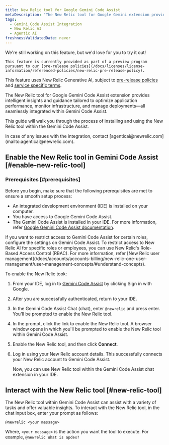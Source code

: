 ```yaml
---
title: New Relic tool for Google Gemini Code Assist
metaDescription: "The New Relic tool for Google Gemini extension provides intelligent insights and guidance tailored to optimize application performance, monitor infrastructure, and manage deployments—all seamlessly integrated within Gemini Code Assist."
tags:
  - Gemini Code Assist Integration 
  - New Relic AI
  - Agentic AI
freshnessValidatedDate: never
---
```


<Callout title="preview">
    We're still working on this feature, but we'd love for you to try it out!

    This feature is currently provided as part of a preview program pursuant to our [pre-release policies](/docs/licenses/license-information/referenced-policies/new-relic-pre-release-policy).


  This feature uses New Relic Generative AI, subject to [pre-release policies](/docs/licenses/license-information/referenced-policies/new-relic-pre-release-policy) and [service specific terms](https://newrelic.com/termsandconditions/service-specific).
</Callout>

The New Relic tool for Google Gemini Code Assist extension provides intelligent insights and guidance tailored to optimize application performance, monitor infrastructure, and manage deployments—all seamlessly integrated within Gemini Code Assist.

This guide will walk you through the process of installing and using the New Relic tool within the Gemini Code Assist.

<Callout variant="tip" title="tip">
In case of any issues with the integration, contact [agenticai@newrelic.com](mailto:agenticai@newrelic.com).
</Callout>

## Enable the New Relic tool in Gemini Code Assist [#enable-new-relic-tool]

### Prerequisites [#prerequisites]

Before you begin, make sure that the following prerequisites are met to ensure a smooth setup process:

- An integrated development environment (IDE) is installed on your computer.
- You have access to Google Gemini Code Assist.
- The Gemini Code Assist is installed in your IDE. For more information, refer [Google Gemini Code Assist documentation](https://cloud.google.com/gemini/docs/codeassist/overview).

<Callout variant="tip" title="tip">
If you want to restrict access to Gemini Code Assist for certain roles, configure the settings on Gemini Code Assist. To restrict access to New Relic AI for specific roles or employees, you can use New Relic's Role-Based Access Control (RBAC). For more information, refer [New Relic user management](/docs/accounts/accounts-billing/new-relic-one-user-management/user-management-concepts/#understand-concepts).
</Callout>

To enable the New Relic took:

1. From your IDE, log in to [Gemini Code Assist](https://codeassist.google.com) by clicking Sign in with Google.
2. After you are successfully authenticated, return to your IDE.
3. In the <DNT>Gemini Code Assist Chat</DNT> (chat), enter `@newrelic` and press enter. You'll be prompted to enable the New Relic tool.
4. In the prompt, click the link to enable the New Relic tool. A browser window opens in which you'll be prompted to enable the New Relic tool within Gemini Code Assist.
5. Enable the New Relic tool, and then click **Connect**.
6. Log in using your New Relic account details. This successfully connects your New Relic account to Gemini Code Assist.

    Now, you can use New Relic tool within the Gemini Code Assist chat extension in your IDE.


## Interact with the New Relic tool [#new-relic-tool]

The New Relic tool within Gemini Code Assist can assist with a variety of tasks and offer valuable insights. To interact with the New Relic tool, in the chat input box, enter your prompt as follows:

``` @newrelic <your message> ```

Where, `<your message>` is the action you want the tool to execute. For example, `@newrelic What is apdex?`

